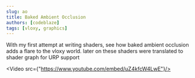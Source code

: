 ```yaml
---
slug: ao
title: Baked Ambient Occlusion
authors: [codeblaze]
tags: [vloxy, graphics]
---
```



With my first attempt at writing shaders, see how baked ambient occlusion adds a flare to the vloxy world. later on these
shaders were translated to shader graph for URP support

<Video src={"https://www.youtube.com/embed/uZ4kfcW4LwE"}/>